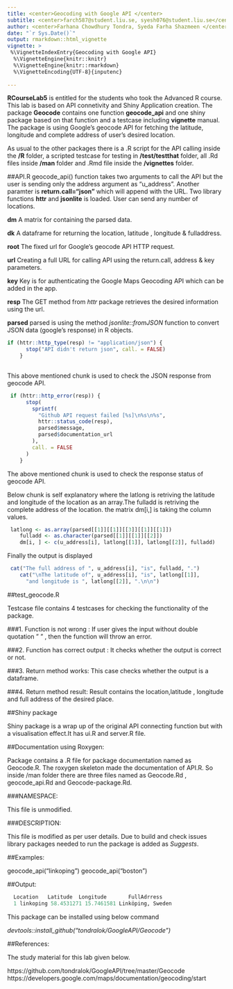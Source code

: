 ```yaml
---
title: <center>Geocoding with Google API </center>
subtitle: <center>farch587@student.liu.se, syesh076@student.liu.se</center>
author: <center>Farhana Chowdhury Tondra, Syeda Farha Shazmeen </center>
date: "`r Sys.Date()`"
output: rmarkdown::html_vignette
vignette: >
 %\VignetteIndexEntry{Geocoding with Google API}
  %\VignetteEngine{knitr::knitr}
  %\VignetteEngine{knitr::rmarkdown}
  %\VignetteEncoding{UTF-8}{inputenc}
  
---
```


**RCourseLab5** is entitled for the students who took the Advanced R course. This lab is based on API connetivity and Shiny Application creation. The package **Geocode** contains one function **geocode_api** and one shiny package based on that function and a testcase including **vignette** manual. The package is using Google's geocode API for fetching the latitude, longitude and complete address of user's desired location.

As usual to the other packages there is a .R script for the API calling inside the **/R** folder, a scripted testcase for testing in **/test/testthat** folder, all .Rd files inside **/man** folder and .Rmd file inside the **/vignettes** folder. 

##API.R
geocode_api() function takes two arguments to call the API but the user is sending only the address argument as "u_address". Another paramter is **return.call="json"** which will append with the URL.
Two library functions **httr** and **jsonlite** is loaded. User can send any
number of locations. 


**dm** A matrix for containing the parsed data.    

**dk** A dataframe for returning the location, latitude , longitude & fulladdress.   

**root** The fixed url for Google's geocode API HTTP request.    

**url** Creating a full URL for calling API using the return.call, address & key parameters.   

**key** Key is for authenticating the Google Maps Geocoding API which can be added in the app.    

**resp** The GET method from *httr* package retrieves the desired information using the url.     

**parsed** parsed is using the method *jsonlite::fromJSON* function to convert JSON data (google's response) in R objects.    



```r
if (httr::http_type(resp) != "application/json") {
      stop("API didn't return json", call. = FALSE)
    }
    
```

This above mentioned chunk is used  to check the JSON response from geocode API. 

```r
 if (httr::http_error(resp)) {
      stop(
        sprintf(
          "Github API request failed [%s]\n%s\n%s",
          httr::status_code(resp),
          parsed$message,
          parsed$documentation_url
        ),
        call. = FALSE
      )
    }
```

The above mentioned chunk is used to check the response status of geocode API.

Below chunk is self explanatory where the latlong is retriving the latitude and longitude of the location as an array.The fulladd is retriving the complete address of the location. the matrix dm[i,] is taking the column values.


```r
 latlong <- as.array(parsed[[1]][[1]][[3]][[1]][[1]])
    fulladd <- as.character(parsed[[1]][[1]][[2]])
    dm[i, ] <- c(u_address[i], latlong[[1]], latlong[[2]], fulladd)
```


Finally the output is displayed 

```r
 cat("The full address of ", u_address[i], "is", fulladd, ".")
    cat("\nThe latitude of", u_address[i], "is", latlong[[1]],
      "and longitude is ", latlong[[2]], ".\n\n")
```


##test_geocode.R

Testcase file contains 4 testcases for checking the functionality of the package.

###1. Function is not wrong : 
If user gives the input without double quotation " " , then the function will throw an error.

###2. Function has correct output :
It checks whether the output is correct or not.

###3. Return method works:
This case checks whether the output is a dataframe.

###4. Return method result:
Result contains the location,latitude , longitude and full address of the desired place.


##Shiny package

Shiny package is a wrap up of the original API connecting function but with a visualisation effect.It has ui.R and server.R file.


##Documentation using Roxygen:

Package contains a .R file for package documentation named as Geocode.R. The roxygen skeleton made the documentation of API.R. So inside /man folder there are three files named as Geocode.Rd , geocode_api.Rd and Geocode-package.Rd.   


###NAMESPACE:

This file is unmodified.

###DESCRIPTION:

This file is modified as per user details. Due to build and check issues library packages needed to run the package is added as *Suggests*.


##Examples:

geocode_api("linkoping")
geocode_api("boston")


##Output:
 
  
```r
  Location   Latitude  Longitude       FullAdrress
  1 linkoping 58.4531271 15.7461581 Linköping, Sweden
```


This package can be installed using below command    

*devtools::install_github("tondralok/GoogleAPI/Geocode")*

##References:

The study material for this lab given below.

https://github.com/tondralok/GoogleAPI/tree/master/Geocode
https://developers.google.com/maps/documentation/geocoding/start


